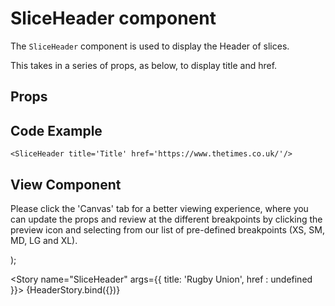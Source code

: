 
<Meta
  title="Newskit Components/Slices/SliceHeader"
  component={SliceHeader}
/>

# SliceHeader component
The `SliceHeader` component is used to display the Header of slices.

This takes in a series of props, as below, to display title and href.

## Props
<Props of={SliceHeader} />

## Code Example
`<SliceHeader title='Title' href='https://www.thetimes.co.uk/'/>`

## View Component
Please click the 'Canvas' tab for a better viewing experience, where you can update the props and review at the different breakpoints by clicking the preview icon and selecting from our list of pre-defined breakpoints (XS, SM, MD, LG and XL).

  <NewsKitProvider theme={TimesWebLightTheme}>
  <TrackingContextProvider
      analyticsStream={analyticsStream}
      context={{
        component: 'SliceHeader',
        attrs: {
        }
      }}
    >
    <SliceHeader {...{ title,href }} />
    </TrackingContextProvider>
  </NewsKitProvider>
);

<Story name="SliceHeader" args={{ title: 'Rugby Union', href : undefined }}>
  {HeaderStory.bind({})}
</Story>